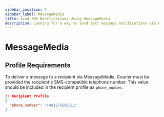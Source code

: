 ```yaml
---
sidebar_position: 4
sidebar_label: MessageMedia
title: Send SMS Notifications Using MessageMedia
description: Looking for a way to send text message notifications via MessageMedia? This step-by-step tutorial will show you how to integrate MessageMedia's API the easy way.
---
```


# MessageMedia

## Profile Requirements

To deliver a message to a recipient via MessageMedia, Courier must be provided the recipient's SMS-compatible telephone number. This value should be included in the recipient profile as `phone_number`.

```json title=JSON
// Recipient Profile
{
  "phone_number": "+491575556511"
}
```
